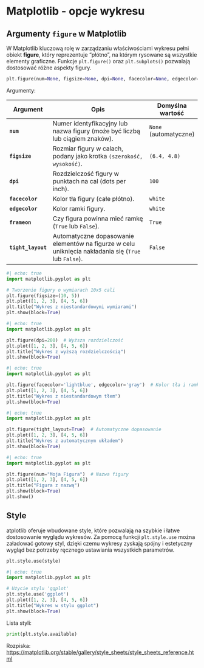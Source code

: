 # Matplotlib - opcje wykresu

## Argumenty `figure` w Matplotlib

W Matplotlib kluczową rolę w zarządzaniu właściwościami wykresu pełni obiekt **figure**, który reprezentuje "płótno", na którym rysowane są wszystkie elementy graficzne. Funkcje `plt.figure()` oraz `plt.subplots()` pozwalają dostosować różne aspekty figury. 

```python
plt.figure(num=None, figsize=None, dpi=None, facecolor=None, edgecolor=None, frameon=None, tight_layout=None)
```

Argumenty:

| Argument       | Opis                                                                                          | Domyślna wartość     |
|-----------------|-----------------------------------------------------------------------------------------------|-----------------------|
| **`num`**       | Numer identyfikacyjny lub nazwa figury (może być liczbą lub ciągiem znaków).                  | `None` (automatyczne) |
| **`figsize`**   | Rozmiar figury w calach, podany jako krotka `(szerokość, wysokość)`.                          | `(6.4, 4.8)`          |
| **`dpi`**       | Rozdzielczość figury w punktach na cal (dots per inch).                                       | `100`                 |
| **`facecolor`** | Kolor tła figury (całe płótno).                                                              | `white`               |
| **`edgecolor`** | Kolor ramki figury.                                                                          | `white`               |
| **`frameon`**   | Czy figura powinna mieć ramkę (`True` lub `False`).                                           | `True`                |
| **`tight_layout`** | Automatyczne dopasowanie elementów na figurze w celu uniknięcia nakładania się (`True` lub `False`). | `False`               |


```python
#| echo: true
import matplotlib.pyplot as plt

# Tworzenie figury o wymiarach 10x5 cali
plt.figure(figsize=(10, 5))
plt.plot([1, 2, 3], [4, 5, 6])
plt.title("Wykres z niestandardowymi wymiarami")
plt.show(block=True)
```


```python
#| echo: true
import matplotlib.pyplot as plt

plt.figure(dpi=200)  # Wyższa rozdzielczość
plt.plot([1, 2, 3], [4, 5, 6])
plt.title("Wykres z wyższą rozdzielczością")
plt.show(block=True)
```

```python
#| echo: true
import matplotlib.pyplot as plt

plt.figure(facecolor='lightblue', edgecolor='gray')  # Kolor tła i ramki
plt.plot([1, 2, 3], [4, 5, 6])
plt.title("Wykres z niestandardowym tłem")
plt.show(block=True)
```


```python
#| echo: true
import matplotlib.pyplot as plt

plt.figure(tight_layout=True)  # Automatyczne dopasowanie
plt.plot([1, 2, 3], [4, 5, 6])
plt.title("Wykres z automatycznym układem")
plt.show(block=True)
```


```python
#| echo: true
import matplotlib.pyplot as plt

plt.figure(num="Moja Figura")  # Nazwa figury
plt.plot([1, 2, 3], [4, 5, 6])
plt.title("Figura z nazwą")
plt.show(block=True)
plt.show()
```

## Style

atplotlib oferuje wbudowane style, które pozwalają na szybkie i łatwe dostosowanie wyglądu wykresów. Za pomocą funkcji `plt.style.use` można załadować gotowy styl, dzięki czemu wykresy zyskają spójny i estetyczny wygląd bez potrzeby ręcznego ustawiania wszystkich parametrów.

```python
plt.style.use(style)
```

```python
#| echo: true
import matplotlib.pyplot as plt

# Użycie stylu 'ggplot'
plt.style.use('ggplot')
plt.plot([1, 2, 3], [4, 5, 6])
plt.title("Wykres w stylu ggplot")
plt.show(block=True)

```

Lista styli:

```python
print(plt.style.available)
```

Rozpiska: <https://matplotlib.org/stable/gallery/style_sheets/style_sheets_reference.html>

